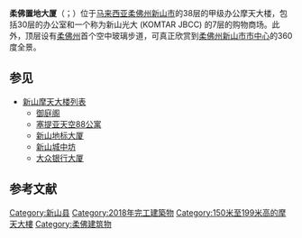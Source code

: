 {{Unreferenced|time=2020-12-20T12:22:19+00:00}} 
{{Infobox building
| building_name = 柔佛置地大厦
| native_name = Menara JLand
| logo = 
| logo_width = 150px
| image = JLand Tower.jpg
| image_width = 
| caption = 
| location = {{MYS}}[[柔佛州|柔佛州]][[新山市|新山市]]
| location_town = 
| location_country = 
| mapframe-zoom = 16
| status = {{green|竣工}}
| building_type = [[摩天大楼|摩天大楼]]
| architectural_style = [[后现代主义建筑|后现代主义建筑]]
| use = [[办公室|办公室]]、[[零售|零售]]
| coordinates = {{Coord|1|27|51.6|N|103|45|44.0|E|display=inline,title}}
| start_date = 
| completion_date = 2018年
| closing_date = 
| height ={{convert|170|m|ft|0|abbr=on}}
| developer = {{flagicon|MAL}} 柔佛置地
| landlord = [[新山市政厅|新山市政厅]]（国有土地所有权）
| operator = 
| owner = 柔佛置地（[[地上权|地上权]]）
| architect = VERITAS设计事务所
| engineer = 
| main_contractor = MRCB柔佛置地公司
| number_of_restaurants = 
| number_of_rooms = 
| number_of_suites = 
| floor_area = 
| floors = 38
| structural_engineer = 
| services_engineer = 
| references = <ref>[https://www.skyscrapercenter.com/building/menara-jland/28855 CTBUH-柔佛置地大厦]</ref>
}}
'''柔佛置地大厦'''（{{lang-en|JLand Tower}}；{{lang-ms|Menara JLand}}）位于[[马来西亚|马来西亚]][[柔佛州|柔佛州]][[新山市|新山市]]的38层的甲级办公摩天大楼，包括30层的办公室和一个称为新山光大 (KOMTAR JBCC) 的7层的购物商场。此外，顶层设有[[柔佛州|柔佛州]]首个空中玻璃步道，可真正欣赏到[[柔佛州|柔佛州]][[新山市|新山市]][[市中心|市中心]]的360度全景。

==参见==
*[[新山摩天大楼列表|新山摩天大楼列表]]
**[[御庭阁|御庭阁]]
**[[塞提亚天空88公寓|塞提亚天空88公寓]]
**[[新山地标大厦|新山地标大厦]]
**[[新山城中坊|新山城中坊]]
**[[大众银行大厦|大众银行大厦]]

==参考文献==
{{reflist}}

[[Category:新山县|Category:新山县]]
[[Category:2018年完工建築物|Category:2018年完工建築物]]
[[Category:150米至199米高的摩天大樓|Category:150米至199米高的摩天大樓]]
[[Category:柔佛建筑物|Category:柔佛建筑物]]


{{马来西亚小作品}}